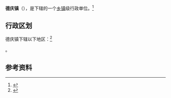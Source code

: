 {{中国乡级行政区|54/01/26/100/000}}

'''德庆镇'''（{{bo|z=བདེ་ཆེན་|w=}}），是{{PRC admin/fullname|54/01/26/100/000|3}}下辖的一个[[乡镇|乡镇]]级行政单位。<ref>{{PRC admin/ref sgc|{{PRC admin/parent|54/01/26/100/000}}}}</ref>

== 行政区划 ==

德庆镇下辖以下地区：<ref>{{PRC admin/ref sgc|54/01/26/100/000}}</ref>

{{PRC admin/children|54/01/26/100/000}}。

== 参考资料 ==

{{reflist}}

{{行政区划小作品}}
{{PRC admin/navcat|54/01/26/100/000}}